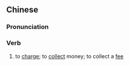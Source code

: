 {{also|收钱}}
==Chinese==
{{zh-forms|s=收钱}}

===Pronunciation===
{{zh-pron
|m=shōuqián
|c=sau1 cin4-2
|h=pfs=sû-chhièn
|mn=siu-chîⁿ
|cat=v
}}

===Verb===
{{zh-verb}}

# to [[charge]]; to [[collect]] money; to collect a [[fee]]